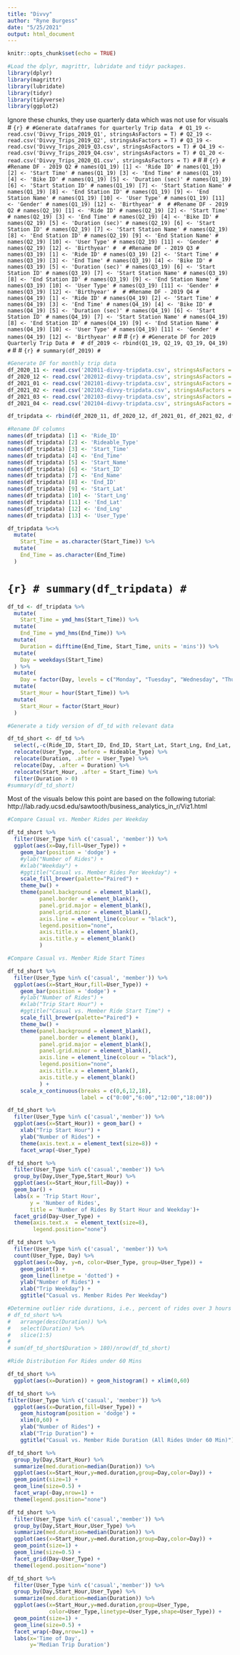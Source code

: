 ```yaml
---
title: "Divvy"
author: "Ryne Burgess"
date: "5/25/2021"
output: html_document
---
```


```r
knitr::opts_chunk$set(echo = TRUE)
```

```r
#Load the dplyr, magrittr, lubridate and tidyr packages.
library(dplyr)
library(magrittr)
library(lubridate)
library(tidyr)
library(tidyverse)
library(ggplot2)
```

Ignore these chunks, they use quarterly data which was not use for visuals
# ```{r}
# #Generate dataframes for quarterly Trip data 
# Q1_19 <- read.csv('Divvy_Trips_2019_Q1', stringsAsFactors = T)
# Q2_19 <- read.csv('Divvy_Trips_2019_Q2', stringsAsFactors = T)
# Q3_19 <- read.csv('Divvy_Trips_2019_Q3.csv', stringsAsFactors = T)
# Q4_19 <- read.csv('Divvy_Trips_2019_Q4.csv', stringsAsFactors = T)
# Q1_20 <- read.csv('Divvy_Trips_2020_Q1.csv', stringsAsFactors = T)
# ```
# 
# ```{r}
# #Rename DF - 2019 Q2
# names(Q1_19) [1] <- 'Ride ID'
# names(Q1_19) [2] <- 'Start Time'
# names(Q1_19) [3] <- 'End Time'
# names(Q1_19) [4] <- 'Bike ID'
# names(Q1_19) [5] <- 'Duration (sec)'
# names(Q1_19) [6] <- 'Start Station ID'
# names(Q1_19) [7] <- 'Start Station Name'
# names(Q1_19) [8] <- 'End Station ID'
# names(Q1_19) [9] <- 'End Station Name'
# names(Q1_19) [10] <- 'User Type'
# names(Q1_19) [11] <- 'Gender'
# names(Q1_19) [12] <- 'Birthyear'
# 
# #Rename DF - 2019 Q2
# names(Q2_19) [1] <- 'Ride ID'
# names(Q2_19) [2] <- 'Start Time'
# names(Q2_19) [3] <- 'End Time'
# names(Q2_19) [4] <- 'Bike ID'
# names(Q2_19) [5] <- 'Duration (sec)'
# names(Q2_19) [6] <- 'Start Station ID'
# names(Q2_19) [7] <- 'Start Station Name'
# names(Q2_19) [8] <- 'End Station ID'
# names(Q2_19) [9] <- 'End Station Name'
# names(Q2_19) [10] <- 'User Type'
# names(Q2_19) [11] <- 'Gender'
# names(Q2_19) [12] <- 'Birthyear'
# 
# #Rename DF - 2019 Q3
# names(Q3_19) [1] <- 'Ride ID'
# names(Q3_19) [2] <- 'Start Time'
# names(Q3_19) [3] <- 'End Time'
# names(Q3_19) [4] <- 'Bike ID'
# names(Q3_19) [5] <- 'Duration (sec)'
# names(Q3_19) [6] <- 'Start Station ID'
# names(Q3_19) [7] <- 'Start Station Name'
# names(Q3_19) [8] <- 'End Station ID'
# names(Q3_19) [9] <- 'End Station Name'
# names(Q3_19) [10] <- 'User Type'
# names(Q3_19) [11] <- 'Gender'
# names(Q3_19) [12] <- 'Birthyear'
# 
# #Rename DF - 2019 Q4
# names(Q4_19) [1] <- 'Ride ID'
# names(Q4_19) [2] <- 'Start Time'
# names(Q4_19) [3] <- 'End Time'
# names(Q4_19) [4] <- 'Bike ID'
# names(Q4_19) [5] <- 'Duration (sec)'
# names(Q4_19) [6] <- 'Start Station ID'
# names(Q4_19) [7] <- 'Start Station Name'
# names(Q4_19) [8] <- 'End Station ID'
# names(Q4_19) [9] <- 'End Station Name'
# names(Q4_19) [10] <- 'User Type'
# names(Q4_19) [11] <- 'Gender'
# names(Q4_19) [12] <- 'Birthyear'
# ```
# 
# ```{r}
# #Generate DF for 2019 Quarterly Trip Data
# 
# df_2019 <- rbind(Q1_19, Q2_19, Q3_19, Q4_19)
# ```
# 
# ```{r}
# summary(df_2019)
# ```


```r
#Generate DF for monthly trip data
df_2020_11 <- read.csv('202011-divvy-tripdata.csv', stringsAsFactors = T)
df_2020_12 <- read.csv('202012-divvy-tripdata.csv', stringsAsFactors = T)
df_2021_01 <- read.csv('202101-divvy-tripdata.csv', stringsAsFactors = T)
df_2021_02 <- read.csv('202102-divvy-tripdata.csv', stringsAsFactors = T)
df_2021_03 <- read.csv('202103-divvy-tripdata.csv', stringsAsFactors = T)
df_2021_04 <- read.csv('202104-divvy-tripdata.csv', stringsAsFactors = T)

df_tripdata <- rbind(df_2020_11, df_2020_12, df_2021_01, df_2021_02, df_2021_03, df_2021_04)

#Rename DF columns
names(df_tripdata) [1] <- 'Ride_ID'
names(df_tripdata) [2] <- 'Rideable_Type'
names(df_tripdata) [3] <- 'Start_Time'
names(df_tripdata) [4] <- 'End_Time'
names(df_tripdata) [5] <- 'Start_Name'
names(df_tripdata) [6] <- 'Start_ID'
names(df_tripdata) [7] <- 'End_Name'
names(df_tripdata) [8] <- 'End_ID'
names(df_tripdata) [9] <- 'Start_Lat'
names(df_tripdata) [10] <- 'Start_Lng'
names(df_tripdata) [11] <- 'End_Lat'
names(df_tripdata) [12] <- 'End_Lng'
names(df_tripdata) [13] <- 'User_Type'

df_tripdata %<>%
  mutate(
    Start_Time = as.character(Start_Time)) %>%
  mutate(
    End_Time = as.character(End_Time)
  )

```

# ```{r}
# summary(df_tripdata)
# ```
```r
df_td <- df_tripdata %>%
  mutate(
    Start_Time = ymd_hms(Start_Time)) %>%
  mutate(
    End_Time = ymd_hms(End_Time)) %>%
  mutate(
    Duration = difftime(End_Time, Start_Time, units = 'mins')) %>%
  mutate(
    Day = weekdays(Start_Time)
  ) %>%
  mutate(
    Day = factor(Day, levels = c("Monday", "Tuesday", "Wednesday", "Thursday", "Friday", "Saturday", "Sunday"))) %>%
  mutate(
    Start_Hour = hour(Start_Time)) %>%
  mutate(
    Start_Hour = factor(Start_Hour)
  )
```

```r
#Generate a tidy version of df_td with relevant data

df_td_short <- df_td %>%
  select(,-c(Ride_ID, Start_ID, End_ID, Start_Lat, Start_Lng, End_Lat, End_Lng)) %>%
  relocate(User_Type, .before = Rideable_Type) %>%
  relocate(Duration, .after = User_Type) %>%
  relocate(Day, .after = Duration) %>%
  relocate(Start_Hour, .after = Start_Time) %>%
  filter(Duration > 0)
#summary(df_td_short)
```

Most of the visuals below this point are based on the following tutorial: http://lab.rady.ucsd.edu/sawtooth/business_analytics_in_r/Viz1.html

```r
#Compare Casual vs. Member Rides per Weekday 

df_td_short %>%
  filter(User_Type %in% c('casual', 'member')) %>%
  ggplot(aes(x=Day,fill=User_Type)) +
    geom_bar(position = 'dodge') +
    #ylab("Number of Rides") +
    #xlab("Weekday") +
    #ggtitle("Casual vs. Member Rides Per Weekday") +
    scale_fill_brewer(palette="Paired") +
    theme_bw() +
    theme(panel.background = element_blank(),
          panel.border = element_blank(),
          panel.grid.major = element_blank(),
          panel.grid.minor = element_blank(),
          axis.line = element_line(colour = "black"),
          legend.position="none",
          axis.title.x = element_blank(),
          axis.title.y = element_blank()
          )
```


```r
#Compare Casual vs. Member Ride Start Times

df_td_short %>%
  filter(User_Type %in% c('casual', 'member')) %>%
  ggplot(aes(x=Start_Hour,fill=User_Type)) +
    geom_bar(position = 'dodge') +
    #ylab("Number of Rides") +
    #xlab("Trip Start Hour") +
    #ggtitle("Casual vs. Member Ride Start Time") +
    scale_fill_brewer(palette="Paired") +
    theme_bw() +
    theme(panel.background = element_blank(),
          panel.border = element_blank(),
          panel.grid.major = element_blank(),
          panel.grid.minor = element_blank(),
          axis.line = element_line(colour = "black"),
          legend.position="none",
          axis.title.x = element_blank(),
          axis.title.y = element_blank()
          ) +
    scale_x_continuous(breaks = c(0,6,12,18),
                       label = c("0:00","6:00","12:00","18:00"))
```

```r
df_td_short %>%
  filter(User_Type %in% c('casual','member')) %>%
  ggplot(aes(x=Start_Hour)) + geom_bar() +
    xlab("Trip Start Hour") +
    ylab("Number of Rides") +
    theme(axis.text.x = element_text(size=8)) +
    facet_wrap(~User_Type)
```

```r
df_td_short %>%
  filter(User_Type %in% c('casual','member')) %>%
  group_by(Day,User_Type,Start_Hour) %>%
  ggplot(aes(x=Start_Hour,fill=Day)) + 
  geom_bar() + 
  labs(x = 'Trip Start Hour',
       y = 'Number of Rides',
       title = 'Number of Rides By Start Hour and Weekday')+
  facet_grid(Day~User_Type) + 
  theme(axis.text.x  = element_text(size=8),
        legend.position="none")
```


```r
df_td_short %>%
  filter(User_Type %in% c('casual', 'member')) %>%
  count(User_Type, Day) %>%
  ggplot(aes(x=Day, y=n, color=User_Type, group=User_Type)) + 
    geom_point() +
    geom_line(linetpe = 'dotted') +
    ylab("Number of Rides") +
    xlab("Trip Weekday") +
    ggtitle("Casual vs. Member Rides Per Weekday")
```

```r
#Determine outlier ride durations, i.e., percent of rides over 3 hours
# df_td_short %>%
#   arrange(desc(Duration)) %>%
#   select(Duration) %>%
#   slice(1:5)
#   
# sum(df_td_short$Duration > 180)/nrow(df_td_short)
```

```r
#Ride Distribution For Rides under 60 Mins

df_td_short %>%
  ggplot(aes(x=Duration)) + geom_histogram() + xlim(0,60)
```
```r
df_td_short %>%
filter(User_Type %in% c('casual', 'member')) %>%
  ggplot(aes(x=Duration,fill=User_Type)) +
    geom_histogram(position = 'dodge') +
    xlim(0,60) +
    ylab("Number of Rides") +
    xlab("Trip Duration") +
    ggtitle("Casual vs. Member Ride Duration (All Rides Under 60 Min)")
```

```r
df_td_short %>%
  group_by(Day,Start_Hour) %>%
  summarize(med.duration=median(Duration)) %>%
  ggplot(aes(x=Start_Hour,y=med.duration,group=Day,color=Day)) + 
  geom_point(size=1) + 
  geom_line(size=0.5) + 
  facet_wrap(~Day,nrow=1) + 
  theme(legend.position="none")
```

```r
df_td_short %>%
  filter(User_Type %in% c('casual','member')) %>%
  group_by(Day,Start_Hour,User_Type) %>%
  summarize(med.duration=median(Duration)) %>%
  ggplot(aes(x=Start_Hour,y=med.duration,group=Day,color=Day)) + 
  geom_point(size=1) + 
  geom_line(size=0.5) + 
  facet_grid(Day~User_Type) + 
  theme(legend.position="none")
```
```r
df_td_short %>%
  filter(User_Type %in% c('casual','member')) %>%
  group_by(Day,Start_Hour,User_Type) %>%
  summarize(med.duration=median(Duration)) %>%
  ggplot(aes(x=Start_Hour,y=med.duration,group=User_Type,
             color=User_Type,linetype=User_Type,shape=User_Type)) + 
  geom_point(size=1) + 
  geom_line(size=0.5) + 
  facet_wrap(~Day,nrow=1) + 
  labs(x='Time of Day',
       y='Median Trip Duration')
```

